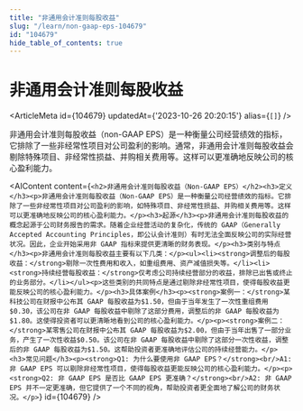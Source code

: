 ```yaml
---
title: "非通用会计准则每股收益"
slug: "/learn/non-gaap-eps-104679"
id: "104679"
hide_table_of_contents: true
---
```



# 非通用会计准则每股收益

<ArticleMeta id={104679} updatedAt={'2023-10-26 20:20:15'} alias={`[]`} />
<div className='border-solid border-b border-t-0 my-4 border-[var(--ifm-color-gray-300)]' />

非通用会计准则每股收益（non-GAAP EPS）是一种衡量公司经营绩效的指标，它排除了一些非经常性项目对公司盈利的影响。通常，非通用会计准则每股收益会剔除特殊项目、非经常性损益、并购相关费用等。这样可以更准确地反映公司的核心盈利能力。

<AIContent content={`<h2>非通用会计准则每股收益（Non-GAAP EPS）</h2><h3>定义</h3><p>非通用会计准则每股收益（Non-GAAP EPS）是一种衡量公司经营绩效的指标。它排除了一些非经常性项目对公司盈利的影响，如特殊项目、非经常性损益、并购相关费用等。这样可以更准确地反映公司的核心盈利能力。</p><h3>起源</h3><p>非通用会计准则每股收益的概念起源于公司财务报告的需求。随着企业经营活动的复杂化，传统的 GAAP（Generally Accepted Accounting Principles，即公认会计准则）有时无法全面反映公司的实际经营状况。因此，企业开始采用非 GAAP 指标来提供更清晰的财务表现。</p><h3>类别与特点</h3><p>非通用会计准则每股收益主要有以下几类：</p><ul><li><strong>调整后的每股收益：</strong>剔除一次性费用和收入，如重组费用、资产减值损失等。</li><li><strong>持续经营每股收益：</strong>仅考虑公司持续经营部分的收益，排除已出售或终止的业务部分。</li></ul><p>这些类别的共同特点是通过剔除非经常性项目，使得每股收益更能反映公司的核心盈利能力。</p><h3>具体案例</h3><p><strong>案例一：</strong>某科技公司在财报中公布其 GAAP 每股收益为$1.50，但由于当年发生了一次性重组费用$0.30，该公司在非 GAAP 每股收益中剔除了这部分费用，调整后的非 GAAP 每股收益为$1.80。这使得投资者可以更清晰地看到公司的核心盈利能力。</p><p><strong>案例二：</strong>某零售公司在财报中公布其 GAAP 每股收益为$2.00，但由于当年出售了一部分业务，产生了一次性收益$0.50。该公司在非 GAAP 每股收益中剔除了这部分一次性收益，调整后的非 GAAP 每股收益为$1.50。这帮助投资者更准确地评估公司的持续经营能力。</p><h3>常见问题</h3><p><strong>Q1: 为什么要使用非 GAAP EPS？</strong><br/>A1: 非 GAAP EPS 可以剔除非经常性项目，使得每股收益更能反映公司的核心盈利能力。</p><p><strong>Q2: 非 GAAP EPS 是否比 GAAP EPS 更准确？</strong><br/>A2: 非 GAAP EPS 并不一定更准确，但它提供了一个不同的视角，帮助投资者更全面地了解公司的财务状况。</p>`} id={104679} />
